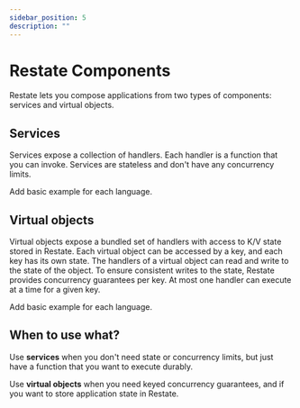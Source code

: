 ```yaml
---
sidebar_position: 5
description: ""
---
```


# Restate Components

Restate lets you compose applications from two types of components: services and virtual objects.

## Services
Services expose a collection of handlers. Each handler is a function that you can invoke. Services are stateless and don't have any concurrency limits.

Add basic example for each language.

## Virtual objects

Virtual objects expose a bundled set of handlers with access to K/V state stored in Restate.
Each virtual object can be accessed by a key, and each key has its own state.
The handlers of a virtual object can read and write to the state of the object.
To ensure consistent writes to the state, Restate provides concurrency guarantees per key.
At most one handler can execute at a time for a given key.

Add basic example for each language.

## When to use what?

Use **services** when you don't need state or concurrency limits, but just have a function that you want to execute durably.

Use **virtual objects** when you need keyed concurrency guarantees, and if you want to store application state in Restate.
